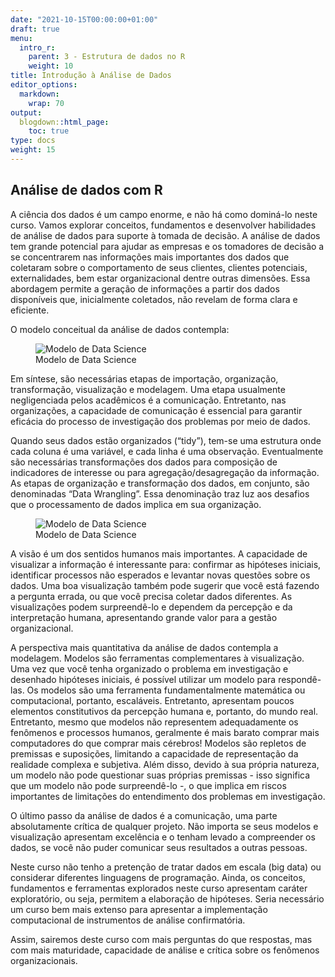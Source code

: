 ```yaml
---
date: "2021-10-15T00:00:00+01:00"
draft: true
menu:
  intro_r:
    parent: 3 - Estrutura de dados no R
    weight: 10
title: Introdução à Análise de Dados
editor_options: 
  markdown: 
    wrap: 70
output: 
  blogdown::html_page:
    toc: true
type: docs
weight: 15
---
```


## Análise de dados com R

A ciência dos dados é um campo enorme, e não há como dominá-lo neste curso. Vamos explorar conceitos, fundamentos e desenvolver habilidades de análise de dados para suporte à tomada de decisão. A análise de dados tem grande potencial para ajudar as empresas e os tomadores de decisão a se concentrarem nas informações mais importantes dos dados que coletaram sobre o comportamento de seus clientes, clientes potenciais, externalidades, bem estar organizacional dentre outras dimensões. Essa abordagem permite a geração de informações a partir dos dados disponíveis que, inicialmente coletados, não revelam de forma clara e eficiente.

O modelo conceitual da análise de dados contempla:

![Modelo de Data Science](https://retaoliveira.github.io/relements/figures/dataR.png)

Em síntese, são necessárias etapas de importação, organização, transformação, visualização e modelagem. Uma etapa usualmente negligenciada pelos acadêmicos é a comunicação. Entretanto, nas organizações, a capacidade de comunicação é essencial para garantir eficácia do processo de investigação dos problemas por meio de dados. 

Quando seus dados estão organizados ("tidy"), tem-se uma estrutura onde cada coluna é uma variável, e cada linha é uma observação. Eventualmente são necessárias transformações dos dados para composição de indicadores de interesse ou para agregação/desagregação da informação. As etapas de organização e transformação dos dados, em conjunto, são denominadas "Data Wrangling". Essa denominação traz luz aos desafios que o processamento de dados implica em sua organização. 

![Modelo de Data Science](https://retaoliveira.github.io/relements/figures/data_cowboy.png)

A visão é um dos sentidos humanos mais importantes. A capacidade de visualizar a informação é interessante para: confirmar as hipóteses iniciais, identificar processos não esperados e levantar novas questões sobre os dados. Uma boa visualização também pode sugerir que você está fazendo a pergunta errada, ou que você precisa coletar dados diferentes. As visualizações podem surpreendê-lo e dependem da percepção e da interpretação humana, apresentando grande valor para a gestão organizacional.

A perspectiva mais quantitativa da análise de dados contempla a modelagem. Modelos são ferramentas complementares à visualização. Uma vez que você tenha organizado o problema em investigação e desenhado hipóteses iniciais, é possível utilizar um modelo para respondê-las. Os modelos são uma ferramenta fundamentalmente matemática ou computacional, portanto, escaláveis. Entretanto, apresentam poucos elementos constitutivos da percepção humana e, portanto, do mundo real. Entretanto, mesmo que modelos não representem adequadamente os fenômenos e processos humanos, geralmente é mais barato comprar mais computadores do que comprar mais cérebros! Modelos são repletos de premissas e suposições, limitando a capacidade de representação da realidade complexa e subjetiva. Além disso, devido à sua própria natureza, um modelo não pode questionar suas próprias premissas - isso significa que um modelo não pode surpreendê-lo -, o que implica em riscos importantes de limitações do entendimento dos problemas em investigação.

O último passo da análise de dados é a comunicação, uma parte absolutamente crítica de qualquer projeto. Não importa se seus modelos e visualização apresentam excelência e o tenham levado a compreender os dados, se você não puder comunicar seus resultados a outras pessoas.

Neste curso não tenho a pretenção de tratar dados em escala (big data) ou considerar diferentes linguagens de programação. Ainda, os conceitos, fundamentos e ferramentas explorados neste curso apresentam caráter exploratório, ou seja, permitem a elaboração de hipóteses. Seria necessário um curso bem mais extenso para apresentar a implementação computacional de instrumentos de análise confirmatória. 

Assim, sairemos deste curso com mais perguntas do que respostas, mas com mais maturidade, capacidade de análise e crítica sobre os fenômenos organizacionais. 




